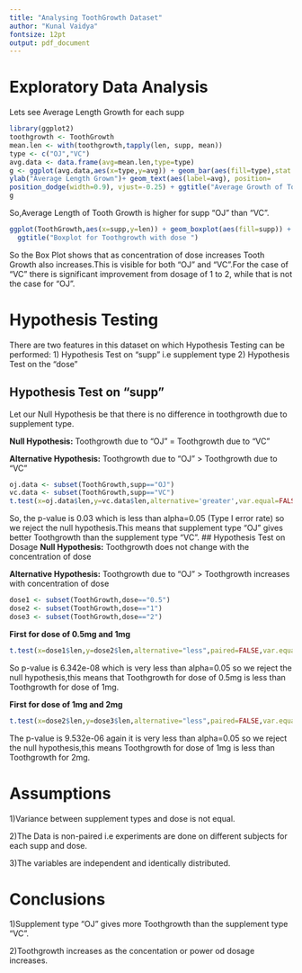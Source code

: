 ---
title: "Analysing ToothGrowth Dataset"
author: "Kunal Vaidya"
fontsize: 12pt
output: pdf_document
---



# Exploratory Data Analysis

Lets see Average Length Growth for each supp

```{r,figalign='center',fig.cap="Mean of the Teeth Growth Length for each type",fig.height=3.5,fig.width=4}
library(ggplot2)
toothgrowth <- ToothGrowth
mean.len <- with(toothgrowth,tapply(len, supp, mean))
type <- c("OJ","VC")
avg.data <- data.frame(avg=mean.len,type=type)
g <- ggplot(avg.data,aes(x=type,y=avg)) + geom_bar(aes(fill=type),stat = 'identity') + 
ylab("Average Length Grown")+ geom_text(aes(label=avg), position=
position_dodge(width=0.9), vjust=-0.25) + ggtitle("Average Growth of Tooth Length for each supp")
g
```

So,Average Length of Tooth Growth is higher for supp "OJ" than "VC". 
\newpage

```{r,fig.align='center',fig.height=5.5,fig.width=6}
ggplot(ToothGrowth,aes(x=supp,y=len)) + geom_boxplot(aes(fill=supp)) + facet_grid(.~dose) + 
  ggtitle("Boxplot for Toothgrowth with dose ")
```
So the Box Plot shows that as concentration of dose increases Tooth Growth also increases.This is visible for both "OJ" and "VC".For the case of "VC" there is significant improvement from dosage of 1 to 2, while that is not the case for "OJ".

# Hypothesis Testing
There are two features in this dataset on which Hypothesis Testing can be performed:
1) Hypothesis Test on "supp" i.e supplement type
2) Hypothesis Test on the "dose"

## Hypothesis Test on "supp"

Let our Null Hypothesis be that there is no difference in toothgrowth due to supplement type. 

**Null Hypothesis:** Toothgrowth due to "OJ" = Toothgrowth due to "VC" 

**Alternative Hypothesis:** Toothgrowth due to "OJ" > Toothgrowth due to "VC"
```{r}
oj.data <- subset(ToothGrowth,supp=="OJ")
vc.data <- subset(ToothGrowth,supp=="VC")
t.test(x=oj.data$len,y=vc.data$len,alternative='greater',var.equal=FALSE,paired=FALSE)
```
So, the p-value is 0.03 which is less than alpha=0.05 (Type I error rate) so we reject the null hypothesis.This means that supplement type "OJ" gives better Toothgrowth than the supplement type "VC".
## Hypothesis Test on Dosage
**Null Hypothesis:** Toothgrowth does not change with the concentration of dose

**Alternative Hypothesis:** Toothgrowth due to "OJ" > Toothgrowth increases with concentration of dose

```{r}
dose1 <- subset(ToothGrowth,dose=="0.5")
dose2 <- subset(ToothGrowth,dose=="1")
dose3 <- subset(ToothGrowth,dose=="2")
```

**First for dose of 0.5mg and 1mg**
```{r}
t.test(x=dose1$len,y=dose2$len,alternative="less",paired=FALSE,var.equal=FALSE)
```
So p-value is 6.342e-08 which is very less than alpha=0.05 so we reject the null hypothesis,this means that Toothgrowth for dose of 0.5mg is less than Toothgrowth for dose of 1mg. 

**First for dose of 1mg and 2mg**
```{r}
t.test(x=dose2$len,y=dose3$len,alternative="less",paired=FALSE,var.equal=FALSE)
```
The p-value is 9.532e-06 again it is very less than alpha=0.05 so we reject the null hypothesis,this means Toothgrowth for dose of 1mg is less than Toothgrowth for 2mg.

# Assumptions
1)Variance between supplement types and dose is not equal. 

2)The Data is non-paired i.e experiments are done on different subjects for each supp and dose. 

3)The variables are independent and identically distributed.

# Conclusions

1)Supplement type "OJ" gives more Toothgrowth than the supplement type "VC". 

2)Toothgrowth increases as the concentation or power od dosage increases. 
